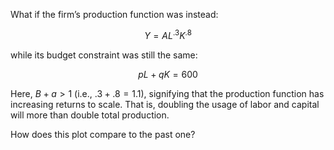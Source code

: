 What if the firm's production function was instead:

<center> $Y=AL^{.3}K^{.8}$ </center>

while its budget constraint was still the same:

<center> $pL + qK = 600$</center>

Here, $B+a>1$ (i.e., $.3 + .8 = 1.1$), signifying that the production function has increasing returns to scale. That is, doubling the usage of labor and capital will more than double total production.

How does this plot compare to the past one?